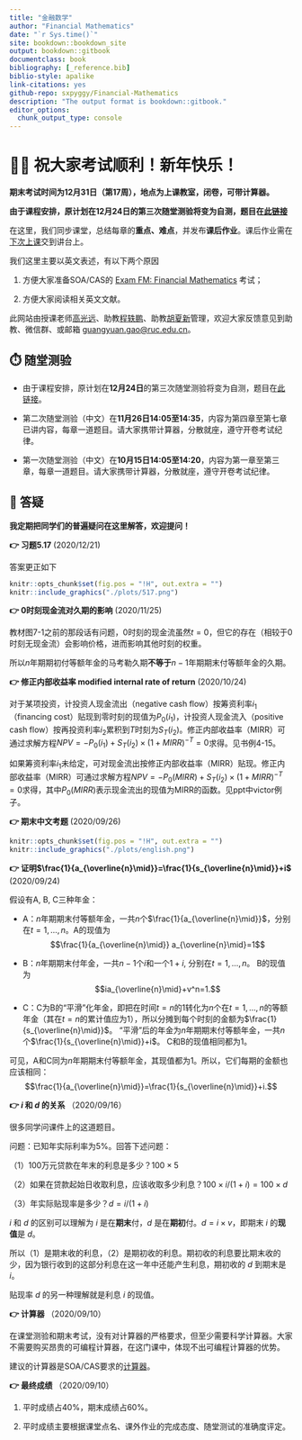 ```yaml
--- 
title: "金融数学"
author: "Financial Mathematics"
date: "`r Sys.time()`"
site: bookdown::bookdown_site
output: bookdown::gitbook
documentclass: book
bibliography: [_reference.bib]
biblio-style: apalike
link-citations: yes
github-repo: sxpyggy/Financial-Mathematics
description: "The output format is bookdown::gitbook."
editor_options: 
  chunk_output_type: console
---
```


# 👨‍🏫 祝大家考试顺利！新年快乐！{-}

**期末考试时间为12月31日（第17周），地点为上课教室，闭卷，可带计算器。**

**由于课程安排，原计划在12月24日的第三次随堂测验将变为自测，题目在[<u>此链接</u>](#w17)**

在这里，我们同步课堂，总结每章的**重点、难点**，并发布**课后作业**。课后作业需在<u>下次上课</u>交到讲台上。

我们这里主要以英文表述，有以下两个原因

1. 方便大家准备SOA/CAS的 [Exam FM: Financial Mathematics](https://www.soa.org/education/exam-req/edu-exam-fm-detail/) 考试；

2. 方便大家阅读相关英文文献。

此网站由授课老师<u>高光远</u>、助教<u>程轶鹏</u>、助教<u>胡夏新</u>管理，欢迎大家反馈意见到助教、微信群、或邮箱 <guangyuan.gao@ruc.edu.cn>。

## ⏱️ 随堂测验 {- #exe}

- 由于课程安排，原计划在**12月24日**的第三次随堂测验将变为自测，题目在[<u>此链接</u>](#w17)。

- 第二次随堂测验（中文）在**11月26日14:05至14:35**，内容为第四章至第七章已讲内容，每章一道题目。请大家携带计算器，分散就座，遵守开卷考试纪律。

- 第一次随堂测验（中文）在**10月15日14:05至14:20**，内容为第一章至第三章，每章一道题目。请大家携带计算器，分散就座，遵守开卷考试纪律。

## 🤔 答疑 {-}

**我定期把同学们的普遍疑问在这里解答，欢迎提问！**

**👉  习题5.17** (2020/12/21)

答案更正如下

```r
knitr::opts_chunk$set(fig.pos = "!H", out.extra = "")
knitr::include_graphics("./plots/517.png")
```


**👉  0时刻现金流对久期的影响** (2020/11/25)

教材图7-1之前的那段话有问题，0时刻的现金流虽然$t=0$，但它的存在（相较于0时刻无现金流）会影响价格，进而影响其他时刻的权重。

所以$n$年期期初付等额年金的马考勒久期**不等于**$n-1$年期期末付等额年金的久期。


**👉  修正内部收益率 modified internal rate of return** (2020/10/24)

对于某项投资，计投资人现金流出（negative cash flow）按筹资利率$i_1$（financing cost）贴现到零时刻的现值为$P_0(i_1)$，计投资人现金流入（positive cash flow）按再投资利率$i_2$累积到$T$时刻为$S_T(i_2)$。修正内部收益率（MIRR）可通过求解方程$NPV=-P_0(i_1)+S_T(i_2)\times(1+MIRR)^{-T}=0$求得。见书例4-15。

如果筹资利率$i_1$未给定，可对现金流出按修正内部收益率（MIRR）贴现。修正内部收益率（MIRR）可通过求解方程$NPV=-P_0(MIRR)+S_T(i_2)\times(1+MIRR)^{-T}=0$求得，其中$P_0(MIRR)$表示现金流出的现值为MIRR的函数。见ppt中victor例子。

**👉 期末中文考题** (2020/09/26)

```r
knitr::opts_chunk$set(fig.pos = "!H", out.extra = "")
knitr::include_graphics("./plots/english.png")
```

**👉 证明$\frac{1}{a_{\overline{n}\mid}}=\frac{1}{s_{\overline{n}\mid}}+i$** (2020/09/24)

假设有A, B, C三种年金：

- A：$n$年期期末付等额年金，一共$n$个$\frac{1}{a_{\overline{n}\mid}}$，分别在$t=1,\ldots,n$。A的现值为$$\frac{1}{a_{\overline{n}\mid}} a_{\overline{n}\mid}=1$$

- B：$n$年期期末付年金，一共$n-1$个$i$和一个$1+i$, 分别在$t=1,\ldots,n$。 B的现值为$$ia_{\overline{n}\mid}+v^n=1.$$

- C：C为B的“平滑”化年金，即把在时间$t=n$的1转化为$n$个在$t=1,\ldots,n$的等额年金（其在$t=n$的累计值应为1），所以分摊到每个时刻的金额为$\frac{1}{s_{\overline{n}\mid}}$。 “平滑”后的年金为$n$年期期末付等额年金，一共$n$个$\frac{1}{s_{\overline{n}\mid}}+i$。 C和B的现值相同都为1。

可见，A和C同为$n$年期期末付等额年金，其现值都为1。所以，它们每期的金额也应该相同：
$$\frac{1}{a_{\overline{n}\mid}}=\frac{1}{s_{\overline{n}\mid}}+i.$$

**👉 $i$ 和 $d$ 的关系** （2020/09/16）

很多同学问课件上的这道题目。

问题：已知年实际利率为5%。回答下述问题：

（1）100万元贷款在年末的利息是多少？$100\times5%$

（2）如果在贷款起始日收取利息，应该收取多少利息？$100\times i/(1+i)=100\times d$

（3）年实际贴现率是多少？$d=i/(1+i)$

$i$ 和 $d$ 的区别可以理解为 $i$ 是在**期末**付，$d$ 是在**期初**付。$d=i\times v$，即期末 $i$ 的**现值**是 $d$。

所以（1）是期末收的利息，（2）是期初收的利息。期初收的利息要比期末收的少，因为银行收到的这部分利息在这一年中还能产生利息，期初收的 $d$ 到期末是 $i$。

贴现率 $d$ 的另一种理解就是利息 $i$ 的现值。


**👉 计算器** （2020/09/10）

在课堂测验和期末考试，没有对计算器的严格要求，但至少需要科学计算器。大家不需要购买昂贵的可编程计算器，在这门课中，体现不出可编程计算器的优势。

建议的计算器是SOA/CAS要求的[计算器](https://www.soa.org/education/exam-req/exam-day-info/edu-id-calculators/)。

**👉 最终成绩** （2020/09/10）

1. 平时成绩占40%，期末成绩占60%。

2. 平时成绩主要根据课堂点名、课外作业的完成态度、随堂测试的准确度评定。
 




